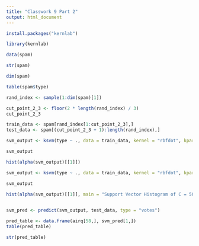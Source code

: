 ```yaml
---
title: "Classwork 9 Part 2"
output: html_document
---
```


```r
install.packages("kernlab")
```

```r
library(kernlab)
```

```r
data(spam)
```
```r
str(spam)
```

```r
dim(spam)
```

```r
table(spam$type)
```

```r
rand_index <- sample(1:dim(spam)[1])
```

```r
cut_point_2_3 <- floor(2 * length(rand_index) / 3)
cut_point_2_3
```

```r
train_data <- spam[rand_index[1:cut_point_2_3],]
test_data <- spam[(cut_point_2_3 + 1):length(rand_index),]
```
```r
svm_output <- ksvm(type ~ ., data = train_data, kernel = "rbfdot", kpar = "automatic", C = 50, cross = 3, prob.model = TRUE)
```

```r
svm_output
```

```r
hist(alpha(svm_output)[[1]])
```

```r
svm_output <- ksvm(type ~ ., data = train_data, kernel = "rbfdot", kpar = "automatic", C = 50, cross = 3, prob.model = TRUE)
```

```r
svm_output
```

```r
hist(alpha(svm_output)[[1]], main = "Support Vector Histogram of C = 50", xlab = "Support Vector Values")
  
```

```r
svm_pred <- predict(svm_output, test_data, type = "votes")
```

```r
pred_table <- data.frame(airq[58,], svm_pred[1,])
table(pred_table)
```

```r
str(pred_table)
```


